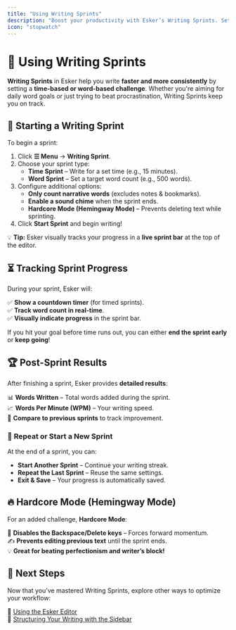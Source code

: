 ```yaml
---
title: "Using Writing Sprints"
description: "Boost your productivity with Esker’s Writing Sprints. Set goals, track progress, and stay motivated."
icon: "stopwatch"
---
```


# 🏃 Using Writing Sprints  

**Writing Sprints** in Esker help you write **faster and more consistently** by setting a **time-based or word-based challenge**. Whether you're aiming for daily word goals or just trying to beat procrastination, Writing Sprints keep you on track.  

## 🎯 **Starting a Writing Sprint**  

To begin a sprint:  

1. Click **☰ Menu** → **Writing Sprint**.  
2. Choose your sprint type:  
   - **Time Sprint** – Write for a set time (e.g., 15 minutes).  
   - **Word Sprint** – Set a target word count (e.g., 500 words).  
3. Configure additional options:  
   - **Only count narrative words** (excludes notes & bookmarks).  
   - **Enable a sound chime** when the sprint ends.  
   - **Hardcore Mode (Hemingway Mode)** – Prevents deleting text while sprinting.  
4. Click **Start Sprint** and begin writing!  

💡 **Tip:** Esker visually tracks your progress in a **live sprint bar** at the top of the editor.  

## ⏳ **Tracking Sprint Progress**  

During your sprint, Esker will:  

✅ **Show a countdown timer** (for timed sprints).  
✅ **Track word count in real-time**.  
✅ **Visually indicate progress** in the sprint bar.  

If you hit your goal before time runs out, you can either **end the sprint early** or **keep going**!  

## 🏆 **Post-Sprint Results**  

After finishing a sprint, Esker provides **detailed results**:  

📊 **Words Written** – Total words added during the sprint.  
📈 **Words Per Minute (WPM)** – Your writing speed.  
🔄 **Compare to previous sprints** to track improvement.  

### 🔁 **Repeat or Start a New Sprint**  

At the end of a sprint, you can:  

- **Start Another Sprint** – Continue your writing streak.  
- **Repeat the Last Sprint** – Reuse the same settings.  
- **Exit & Save** – Your progress is automatically saved.  

## 🔥 **Hardcore Mode (Hemingway Mode)**  

For an added challenge, **Hardcore Mode**:  

🚫 **Disables the Backspace/Delete keys** – Forces forward momentum.  
✍️ **Prevents editing previous text** until the sprint ends.  
💡 **Great for beating perfectionism and writer’s block!**  

## 🎯 **Next Steps**  

Now that you’ve mastered Writing Sprints, explore other ways to optimize your workflow:  

📖 [Using the Esker Editor](/writing-productivity/editor)  
📂 [Structuring Your Writing with the Sidebar](/organizing/sidebar)  
